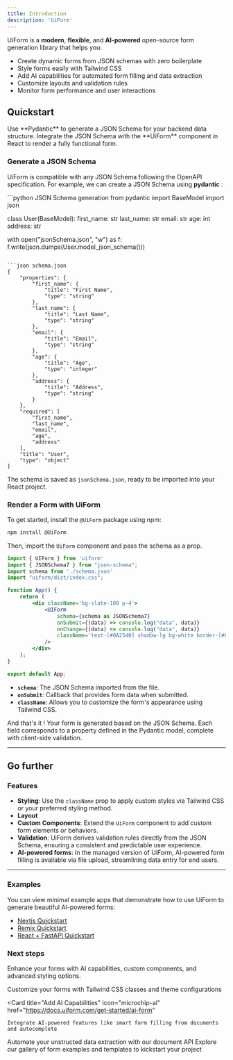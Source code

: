```yaml
---
title: Introduction
description: 'UiForm'
---
```


UiForm is a **modern**, **flexible**, and **AI-powered** open-source form generation library that helps you:

- Create dynamic forms from JSON schemas with zero boilerplate
- Style forms easily with Tailwind CSS
- Add AI capabilities for automated form filling and data extraction
- Customize layouts and validation rules
- Monitor form performance and user interactions

## Quickstart


<Steps>
  <Step title="Generate JSON Schema">
    Use **Pydantic** to generate a JSON Schema for your backend data structure.
  </Step>
  <Step title="Integrate with React">
    Integrate the JSON Schema with the **UiForm** component in React to render a fully functional form.
  </Step>
</Steps>





### Generate a JSON Schema

UiForm is compatible with any JSON Schema following the OpenAPI specification. For example, we can create a JSON Schema using **pydantic** :


<CodeGroup>
```python JSON Schema generation
from pydantic import BaseModel
import json

class User(BaseModel):
    first_name: str
    last_name: str
    email: str
    age: int
    address: str

with open("jsonSchema.json", "w") as f:
    f.write(json.dumps(User.model_json_schema()))
```

```json schema.json
{
    "properties": {
        "first_name": {
            "title": "First Name",
            "type": "string"
        },
        "last_name": {
            "title": "Last Name",
            "type": "string"
        },
        "email": {
            "title": "Email",
            "type": "string"
        },
        "age": {
            "title": "Age",
            "type": "integer"
        },
        "address": {
            "title": "Address",
            "type": "string"
        }
    },
    "required": [
        "first_name",
        "last_name",
        "email",
        "age",
        "address"
    ],
    "title": "User",
    "type": "object"
}
```
</CodeGroup>

The schema is saved as `jsonSchema.json`, ready to be imported into your React project.


### Render a Form with UiForm


To get started, install the `@UiForm` package using npm:

```bash
npm install @UiForm
```

Then, import the `UiForm` component and pass the schema as a prop.

```jsx App.jsx
import { UIForm } from 'uiform'
import { JSONSchema7 } from "json-schema";
import schema from './schema.json'
import "uiform/dist/index.css";

function App() {
    return (
        <div className='bg-slate-100 p-4'>
            <UIForm
                schema={schema as JSONSchema7}
                onSubmit={(data) => console.log("data", data)}
                onChange={(data) => console.log("data", data)}
                className='text-[#0A2540] shadow-lg bg-white border-[#0A2540] border rounded-sm'
            />
        </div>
    );
}

export default App;
```


- **`schema`**: The JSON Schema imported from the file.
- **`onSubmit`**: Callback that provides form data when submitted.
- **`className`**: Allows you to customize the form's appearance using Tailwind CSS.


And that's it ! Your form is generated based on the JSON Schema. Each field corresponds to a property defined in the Pydantic model, complete with client-side validation.

---




## Go further

### Features

- **Styling**: Use the `className` prop to apply custom styles via Tailwind CSS or your preferred styling method.
- **Layout** 
- **Custom Components**: Extend the `UiForm` component to add custom form elements or behaviors.
- **Validation**: UiForm derives validation rules directly from the JSON Schema, ensuring a consistent and predictable user experience.
- **AI-powered forms**: In the managed version of UiForm, AI-powered form filling is available via file upload, streamlining data entry for end users.

---

### Examples

You can view minimal example apps that demonstrate how to use UiForm to generate beautiful AI-powered forms:

- [Nextjs Quickstart](https://github.com/UiForm/examples/tree/main/nextjs-quickstart)
- [Remix Quickstart](https://github.com/UiForm/examples/tree/main/remix-quickstart)
- [React + FastAPI Quickstart](https://github.com/UiForm/examples/tree/main/react-quickstart)

### Next steps

Enhance your forms with AI capabilities, custom components, and advanced styling options.

<CardGroup cols={2}>
  <Card
    title="Customize Style"
    icon="palette"
    href="https://docs.uiform.com/get-started/customization"
  >
    Customize your forms with Tailwind CSS classes and theme configurations
  </Card>
 
  <Card
    title="Add AI Capabilities"
    icon="microchip-ai"
    href="https://docs.uiform.com/get-started/ai-form"
  >
    Integrate AI-powered features like smart form filling from documents and autocomplete
  </Card>
   <Card
    title="Document APIs"
    icon="code"
    href="https://docs.uiform.com/get-started/document-API"
  >
    Automate your unstructed data extraction with our document API
  </Card>
  <Card
    title="Get Inspiration"
    icon="stars"
    href="https://uiform.com/examples"
  >
    Explore our gallery of form examples and templates to kickstart your project
  </Card>
</CardGroup>
